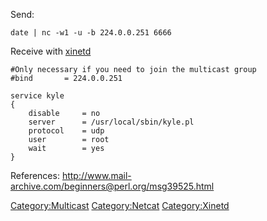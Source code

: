 Send:
 date | nc -w1 -u -b 224.0.0.251 6666

Receive with [[xinetd]]
<pre>
#Only necessary if you need to join the multicast group
#bind		= 224.0.0.251

service kyle
{
	disable		= no
	server 		= /usr/local/sbin/kyle.pl
	protocol	= udp
	user		= root
	wait		= yes
}  
</pre>

References:
http://www.mail-archive.com/beginners@perl.org/msg39525.html

[[Category:Multicast]][[Category:Netcat]][[Category:Xinetd]]